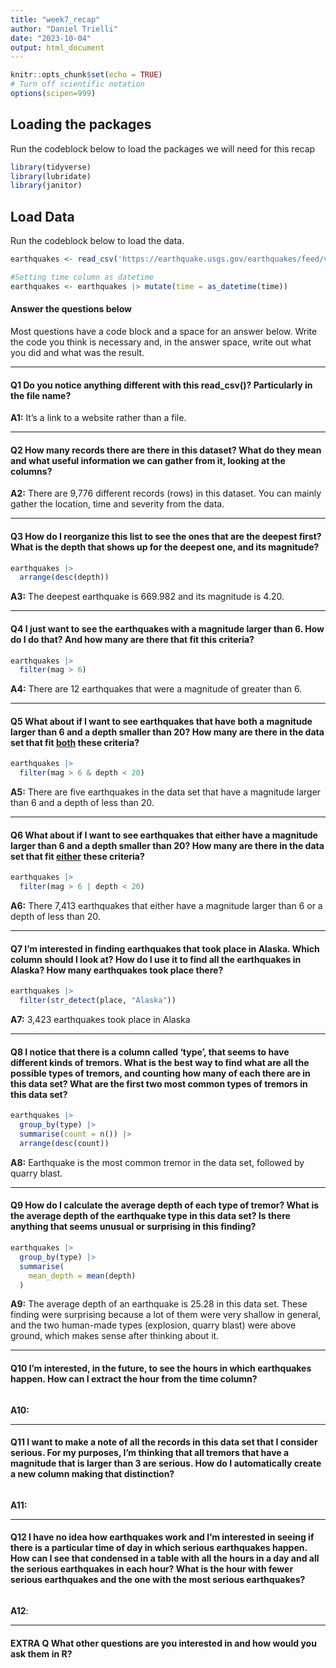 ```yaml
---
title: "week7_recap"
author: "Daniel Trielli"
date: "2023-10-04"
output: html_document
---
```


```r
knitr::opts_chunk$set(echo = TRUE)
# Turn off scientific notation
options(scipen=999)
```

## Loading the packages

Run the codeblock below to load the packages we will need for this recap

```r
library(tidyverse)
library(lubridate)
library(janitor)
```

## Load Data

Run the codeblock below to load the data.

```r
earthquakes <- read_csv('https://earthquake.usgs.gov/earthquakes/feed/v1.0/summary/all_month.csv')

#Setting time column as datetime
earthquakes <- earthquakes |> mutate(time = as_datetime(time))
```

#### Answer the questions below

Most questions have a code block and a space for an answer below. Write the code you think is necessary and, in the answer space, write out what you did and what was the result.

------------------------------------------------------------------------

#### **Q1** Do you notice anything different with this read_csv()? Particularly in the file name?

**A1:** It's a link to a website rather than a file.

------------------------------------------------------------------------

#### **Q2** How many records there are there in this dataset? What do they mean and what useful information we can gather from it, looking at the columns?

**A2:** There are 9,776 different records (rows) in this dataset. You can mainly gather the location, time and severity from the data.

------------------------------------------------------------------------

#### **Q3** How do I reorganize this list to see the ones that are the deepest first? What is the depth that shows up for the deepest one, and its magnitude?

```r
earthquakes |>
  arrange(desc(depth))
```

**A3:** The deepest earthquake is 669.982 and its magnitude is 4.20.

------------------------------------------------------------------------

#### **Q4** I just want to see the earthquakes with a magnitude larger than 6. How do I do that? And how many are there that fit this criteria?

```r
earthquakes |>
  filter(mag > 6)
```

**A4:** There are 12 earthquakes that were a magnitude of greater than 6. 

------------------------------------------------------------------------

#### **Q5** What about if I want to see earthquakes that have both a magnitude larger than 6 and a depth smaller than 20? How many are there in the data set that fit [both]{.underline} these criteria?

```r
earthquakes |>
  filter(mag > 6 & depth < 20)
```

**A5:** There are five earthquakes in the data set that have a magnitude larger than 6 and a depth of less than 20.

------------------------------------------------------------------------

#### **Q6** What about if I want to see earthquakes that either have a magnitude larger than 6 and a depth smaller than 20? How many are there in the data set that fit [either]{.underline} these criteria?

```r
earthquakes |>
  filter(mag > 6 | depth < 20)
```

**A6:** There 7,413 earthquakes that either have a magnitude larger than 6 or a depth of less than 20.

------------------------------------------------------------------------

#### **Q7** I'm interested in finding earthquakes that took place in Alaska. Which column should I look at? How do I use it to find all the earthquakes in Alaska? How many earthquakes took place there?

```r
earthquakes |>
  filter(str_detect(place, "Alaska"))
```

**A7:** 3,423 earthquakes took place in Alaska

------------------------------------------------------------------------

#### **Q8** I notice that there is a column called 'type', that seems to have different kinds of tremors. What is the best way to find what are all the possible types of tremors, and counting how many of each there are in this data set? What are the first two most common types of tremors in this data set?

```r
earthquakes |>
  group_by(type) |>
  summarise(count = n()) |>
  arrange(desc(count))
```

**A8:** Earthquake is the most common tremor in the data set, followed by quarry blast.

------------------------------------------------------------------------

#### **Q9** How do I calculate the average depth of each type of tremor? What is the average depth of the earthquake type in this data set? Is there anything that seems unusual or surprising in this finding?

```r
earthquakes |>
  group_by(type) |>
  summarise(
    mean_depth = mean(depth)
  )
```

**A9:** The average depth of an earthquake is 25.28 in this data set. These finding were surprising because a lot of them were very shallow in general, and the two human-made types (explosion, quarry blast) were above ground, which makes sense after thinking about it.

------------------------------------------------------------------------

#### **Q10** I'm interested, in the future, to see the hours in which earthquakes happen. How can I extract the hour from the time column?

```r

```

**A10:**

------------------------------------------------------------------------

#### **Q11** I want to make a note of all the records in this data set that I consider serious. For my purposes, I'm thinking that all tremors that have a magnitude that is larger than 3 are serious. How do I automatically create a new column making that distinction?

```r

```

**A11:**

------------------------------------------------------------------------

#### **Q12** I have no idea how earthquakes work and I'm interested in seeing if there is a particular time of day in which serious earthquakes happen. How can I see that condensed in a table with all the hours in a day and all the serious earthquakes in each hour? What is the hour with fewer serious earthquakes and the one with the most serious earthquakes?

```r

```

**A12**:

------------------------------------------------------------------------

#### EXTRA Q What other questions are you interested in and how would you ask them in R?

```r

```

```r

```

```r

```
